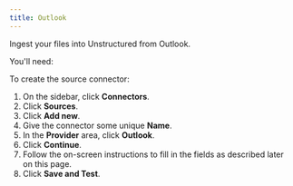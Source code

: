```yaml
---
title: Outlook
---
```


Ingest your files into Unstructured from Outlook.

You'll need:


<OutlookPrerequisites />

To create the source connector:

1. On the sidebar, click **Connectors**.
2. Click **Sources**.
3. Click **Add new**.
4. Give the connector some unique **Name**.
5. In the **Provider** area, click **Outlook**.
6. Click **Continue**. 
7. Follow the on-screen instructions to fill in the fields as described later on this page.
8. Click **Save and Test**.


<OutlookFields />